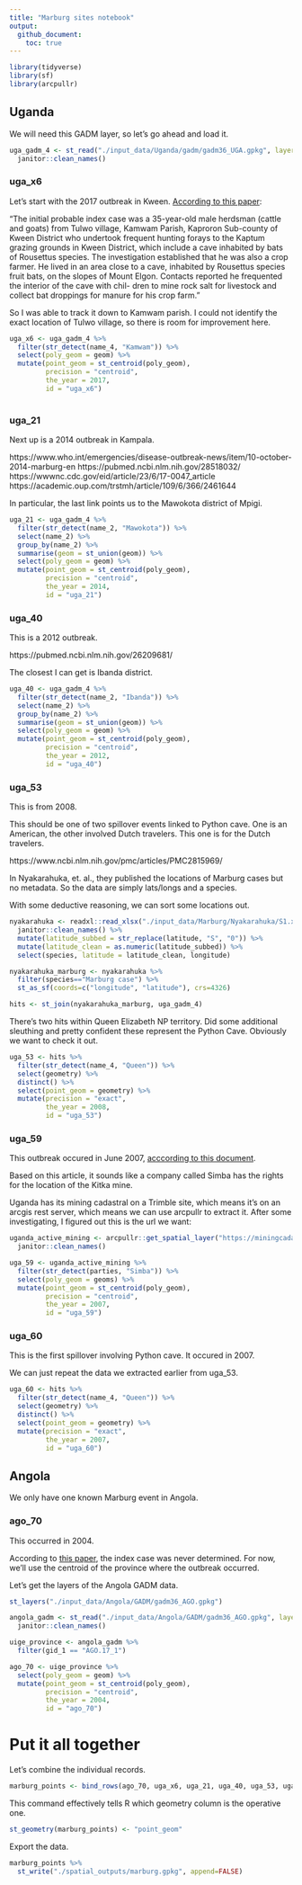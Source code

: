 ```yaml
---
title: "Marburg sites notebook"
output:
  github_document:
    toc: true
---
```


```r
library(tidyverse)
library(sf)
library(arcpullr)
```


## Uganda

We will need this GADM layer, so let's go ahead and load it. 

```r
uga_gadm_4 <- st_read("./input_data/Uganda/gadm/gadm36_UGA.gpkg", layer="gadm36_UGA_4") %>%
  janitor::clean_names()
```


### uga_x6

Let's start with the 2017 outbreak in Kween. [According to this paper](https://researchonline.lshtm.ac.uk/id/eprint/4653965/1/Marburg-virus-disease-outbreak.pdf):

"The initial probable index case was a 35-year-old male herdsman (cattle and goats)
from Tulwo village, Kamwam Parish, Kaproron Sub-county of Kween District who undertook
frequent hunting forays to the Kaptum grazing grounds in Kween District, which include a
cave inhabited by bats of Rousettus species. The investigation established that he was also a
crop farmer. He lived in an area close to a cave, inhabited by Rousettus species fruit bats, on
the slopes of Mount Elgon. Contacts reported he frequented the interior of the cave with chil-
dren to mine rock salt for livestock and collect bat droppings for manure for his crop farm."

So I was able to track it down to Kamwam parish. I could not identify the exact location of Tulwo village, so there is room for improvement here. 


```r
uga_x6 <- uga_gadm_4 %>%
  filter(str_detect(name_4, "Kamwam")) %>%
  select(poly_geom = geom) %>%
  mutate(point_geom = st_centroid(poly_geom),
         precision = "centroid",
         the_year = 2017,
         id = "uga_x6")
  
```

### uga_21

Next up is a 2014 outbreak in Kampala. 

https://www.who.int/emergencies/disease-outbreak-news/item/10-october-2014-marburg-en
https://pubmed.ncbi.nlm.nih.gov/28518032/
https://wwwnc.cdc.gov/eid/article/23/6/17-0047_article
https://academic.oup.com/trstmh/article/109/6/366/2461644

In particular, the last link points us to the Mawokota district of Mpigi. 

```r
uga_21 <- uga_gadm_4 %>%
  filter(str_detect(name_2, "Mawokota")) %>%
  select(name_2) %>%
  group_by(name_2) %>%
  summarise(geom = st_union(geom)) %>%
  select(poly_geom = geom) %>%
  mutate(point_geom = st_centroid(poly_geom),
         precision = "centroid",
         the_year = 2014,
         id = "uga_21")

```





### uga_40

This is a 2012 outbreak.

https://pubmed.ncbi.nlm.nih.gov/26209681/

The closest I can get is Ibanda district. 

```r
uga_40 <- uga_gadm_4 %>%
  filter(str_detect(name_2, "Ibanda")) %>%
  select(name_2) %>% 
  group_by(name_2) %>%
  summarise(geom = st_union(geom)) %>%
  select(poly_geom = geom) %>%
  mutate(point_geom = st_centroid(poly_geom),
         precision = "centroid",
         the_year = 2012,
         id = "uga_40")

```


### uga_53

This is from 2008. 

This should be one of two spillover events linked to Python cave. One is an American, the other involved Dutch travelers. This one is for the Dutch travelers. 

https://www.ncbi.nlm.nih.gov/pmc/articles/PMC2815969/


In Nyakarahuka, et. al., they published the locations of Marburg cases but no metadata. So the data are simply lats/longs and a species. 

With some deductive reasoning, we can sort some locations out. 


```r
nyakarahuka <- readxl::read_xlsx("./input_data/Marburg/Nyakarahuka/S1.xlsx") %>%
  janitor::clean_names() %>%
  mutate(latitude_subbed = str_replace(latitude, "S", "0")) %>%
  mutate(latitude_clean = as.numeric(latitude_subbed)) %>%
  select(species, latitude = latitude_clean, longitude)
```

```r
nyakarahuka_marburg <- nyakarahuka %>%
  filter(species=="Marburg case") %>%
  st_as_sf(coords=c("longitude", "latitude"), crs=4326)
```


```r
hits <- st_join(nyakarahuka_marburg, uga_gadm_4) 
```

There's two hits within Queen Elizabeth NP territory. Did some additional sleuthing and pretty confident these represent the Python Cave. Obviously we want to check it out. 

```r
uga_53 <- hits %>%
  filter(str_detect(name_4, "Queen")) %>%
  select(geometry) %>%
  distinct() %>%
  select(point_geom = geometry) %>%
  mutate(precision = "exact",
         the_year = 2008,
         id = "uga_53")
```

### uga_59

This outbreak occured in June 2007, [acccording to this document](https://academic.oup.com/trstmh/article/109/6/366/2461644?login=true#supplementary-data).

Based on this article, it sounds like a company called Simba has the rights for the location of the Kitka mine. 

Uganda has its mining cadastral on a Trimble site, which means it's on an arcgis rest server, which means we can use arcpullr to extract it. After some investigating, I figured out this is the url we want:


```r
uganda_active_mining <- arcpullr::get_spatial_layer("https://miningcadastre.minerals.go.ug/arcgis/rest/services/Uganda_Licenses/MapServer/2") %>%
  janitor::clean_names()
```


```r
uga_59 <- uganda_active_mining %>%
  filter(str_detect(parties, "Simba")) %>%
  select(poly_geom = geoms) %>%
  mutate(point_geom = st_centroid(poly_geom),
         precision = "centroid",
         the_year = 2007,
         id = "uga_59")

```




### uga_60

This is the first spillover involving Python cave. It occured in 2007. 

We can just repeat the data we extracted earlier from uga_53. 

```r
uga_60 <- hits %>%
  filter(str_detect(name_4, "Queen")) %>%
  select(geometry) %>%
  distinct() %>%
  select(point_geom = geometry) %>%
  mutate(precision = "exact",
         the_year = 2007,
         id = "uga_60")
```


## Angola 

We only have one known Marburg event in Angola. 

### ago_70

This occurred in 2004. 

According to [this paper](https://journals.asm.org/doi/10.1128/JVI.00069-06), the index case was never determined. For now, we'll use the centroid of the province where the outbreak occurred. 

Let's get the layers of the Angola GADM data. 

```r
st_layers("./input_data/Angola/GADM/gadm36_AGO.gpkg")
```

```r
angola_gadm <- st_read("./input_data/Angola/GADM/gadm36_AGO.gpkg", layer = "gadm36_AGO_1") %>%
  janitor::clean_names()
```
```r
uige_province <- angola_gadm %>%
  filter(gid_1 == "AGO.17_1")
```


```r
ago_70 <- uige_province %>%
  select(poly_geom = geom) %>%
  mutate(point_geom = st_centroid(poly_geom),
         precision = "centroid",
         the_year = 2004,
         id = "ago_70")
```

# Put it all together

Let's combine the individual records. 

```r
marburg_points <- bind_rows(ago_70, uga_x6, uga_21, uga_40, uga_53, uga_59, uga_60)
```

This command effectively tells R which geometry column is the operative one.

```r
st_geometry(marburg_points) <- "point_geom"
```

Export the data.

```r
marburg_points %>%
  st_write("./spatial_outputs/marburg.gpkg", append=FALSE)
```







